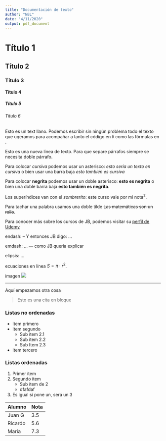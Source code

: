 ```yaml
---
title: "Documentación de texto"
author: "NBL"
date: "4/11/2020"
output: pdf_document
---
```


# Título 1

## Título 2

### Título 3

#### Título 4

##### Título 5

###### Título 6

Esto es un text llano. Podemos escribir sin ningún problema todo el texto que uqeramos para acompañar a tanto el código en `R` como las fórmulas en \LaTeX.

Esto es una nueva línea de texto. Para que separe párrafos siempre se necesita doble párrafo.

Para colocar *cursiva* podemos usar un asterisco: *esto sería un texto en cursiva* o bien usar una barra baja _esto también es cursiva_

Para colocar **negrita** podemos usar un doble asterisco: **esto es negrita** o bien una doble barra baja __esto también es negrita__.

Los superíndices van con el *sombrerito*: este curso vale por mi nota^2^.

Para tachar una palabra usamos una doble tilde ~~Las matemáticas son un rollo~~.

Para conocer más sobre los cursos de JB, podemos visitar su [perfil de Udemy](https://udemy.com/u/JuanGabriel2)

endash: -- Y entonces JB digo: ...

emdash: ... --- como JB quería explicar

elipsis: ...

ecuaciones en línea $S = \pi\cdot r^2$.

imagen ![](../../teoria/Imgs/binomprob.png)


***

Aquí empezamos otra cosa

> Esto es una cita en bloque

### Listas no ordenadas

* Item primero
* Item segundo
    + Sub ítem 2.1
    + Sub item 2.2
    + Sub Item 2.3
* Item tercero


### Listas ordenadas

1. Primer ítem
2. Segundo ítem
    + Sub ítem de 2
    + dfafdaf
1. Es igual si pone un, será un 3



Alumno    |   Nota
----------|-------------
Juan G    |  3.5
Ricardo   |  5.6
Maria     |  7.3